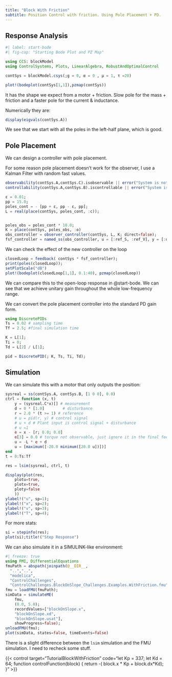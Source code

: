 ```yaml
---
title: "Block With Friction"
subtitle: Position Control with friction. Using Pole Placement + PD.
---
```


## Response Analysis

```julia
#| label: start-bode
#| fig-cap: "Starting Bode Plot and PZ Map"

using CCS: blockModel
using ControlSystems, Plots, LinearAlgebra, RobustAndOptimalControl

contSys = blockModel.csys(;g = 0, α = 0 , μ = 1, τ =20)

plot!(bodeplot(contSys[1,1]),pzmap(contSys))
```

It has the shape we expect from a motor + friction. Slow pole for the mass + friction and a faster pole for the current & inductance.

Numerically they are:

```julia
display(eigvals(contSys.A))
```

We see that we start with all the poles in the left-half plane, which is good.

## Pole Placement

We can design a controller with pole placement.

For some reason pole placement doesn't work for the observer, I use a Kalman Filter with random fast values.

```julia
observability(contSys.A,contSys.C).isobservable || error("System is not observable")
controllability(contSys.A,contSys.B).iscontrollable || error("System is not controllable")

ε = 0.01;
pp = 15.0;
poles_cont = - [pp + ε, pp - ε, pp];
L = real(place(contSys, poles_cont, :c));


poles_obs = poles_cont * 10.0;
K = place(contSys, poles_obs, :o)
obs_controller = observer_controller(contSys, L, K; direct=false);
fsf_controller = named_ss(obs_controller, u = [:ref_S, :ref_V], y = [:u]);
```

We can check the effect of the new controller on the loop

```julia
closedLoop = feedback( contSys * fsf_controller);
print(poles(closedLoop));
setPlotScale("dB")
plot!(bodeplot(closedLoop[1,1], 0.1:40), pzmap(closedLoop))
```

We can compare this to the open-loop response in @start-bode. We can see that we achieve unitary gain throughout the whole low-frequency range.

We can convert the pole placement controller into the standard PD gain form.

```julia
using DiscretePIDs
Ts = 0.02 # sampling time
Tf = 2.5; #final simulation time

K = L[1];
Ti = 0;
Td = L[2] / L[1];

pid = DiscretePID(; K, Ts, Ti, Td);
```


## Simulation

We can simulate this with a motor that only outputs the position:

```julia
sysreal = ss(contSys.A, contSys.B, [1 0 0], 0.0)
ctrl = function (x, t)
    y = (sysreal.C*x)[] # measurement
    d = 0 * [1.0]        # disturbance
    r = 2.0 * (t >= 1) # reference
    # u = pid(r, y) # control signal
    # u + d # Plant input is control signal + disturbance
    # u =1
    e = x - [r; 0.0; 0.0]
    e[3] = 0.0 # torque not observable, just ignore it in the final feedback
    u = -L * e + d
    u = [maximum([-20.0 minimum([20.0 u])])]
end
t = 0:Ts:Tf

res = lsim(sysreal, ctrl, t)

display(plot(res, 
    plotu=true, 
    plotx=true, 
    ploty=false
    ))
ylabel!("u", sp=1);
ylabel!("x", sp=2);
ylabel!("v", sp=3);
ylabel!("T", sp=4);
```

For more stats:

```julia
si = stepinfo(res);
plot(si);title!("Step Response")
```

We can also simulate it in a SIMULINK-like environment:

```julia
#| freeze: true
using FMI, DifferentialEquations
fmuPath = abspath(joinpath(@__DIR__,
  "..","..",
  "modelica",
  "ControlChallenges",
  "ControlChallenges.BlockOnSlope_Challenges.Examples.WithFriction.fmu"))
fmu = loadFMU(fmuPath);
simData = simulateME(
    fmu,
    (0.0, 5.0);
    recordValues=["blockOnSlope.x", 
    "blockOnSlope.xd", 
    "blockOnSlope.usat"],
    showProgress=false);
unloadFMU(fmu);
plot(simData, states=false, timeEvents=false)
```

There is a slight difference between the `lsim` simulation and the FMU simulation. I need to recheck some stuff.

{{< control target="TutorialBlockWithFriction" code="let Kp = 337;
let Kd = 64;
function controlFunction(block)
{
  return -( block.x * Kp + block.dx*Kd);
}" >}}
